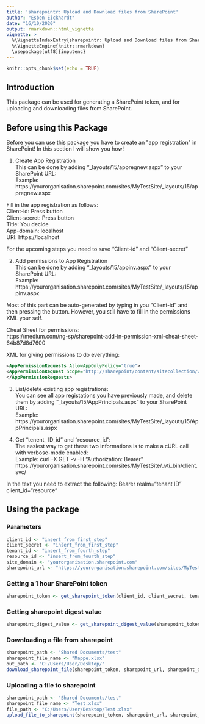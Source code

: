 ---
title: 'sharepointr: Upload and Download files from SharePoint'
author: "Esben Eickhardt"
date: "16/10/2020"
output: rmarkdown::html_vignette
vignette: >
  %\VignetteIndexEntry{sharepointr: Upload and Download files from SharePoint}
  %\VignetteEngine{knitr::rmarkdown}
  \usepackage[utf8]{inputenc}
---

```{r setup, include=FALSE}
knitr::opts_chunk$set(echo = TRUE)
```

## Introduction

This package can be used for generating a SharePoint token, and for uploading and downloading files from SharePoint.

## Before using this Package

Before you can use this package you have to create an \"app registration\" in SharePoint! In this section I will show you how!

1. Create App Registration  
This can be done by adding "_layouts/15/appregnew.aspx" to your SharePoint URL:  
Example: https://yourorganisation.sharepoint.com/sites/MyTestSite/_layouts/15/appregnew.aspx  
  
Fill in the app registration as follows:  
Client-id: Press button  
Client-secret: Press button  
Title: You decide  
App-domain: localhost  
URI: https://localhost  
  
For the upcoming steps you need to save "Client-id" and "Client-secret"  
  
2. Add permissions to App Registration  
This can be done by adding "_layouts/15/appinv.aspx" to your SharePoint URL:  
Example: https://yourorganisation.sharepoint.com/sites/MyTestSite/_layouts/15/appinv.aspx

Most of this part can be auto-generated by typing in you "Client-id" and then pressing the button. However, you still have to fill in the permissions XML your self.

Cheat Sheet for permissions:  
https://medium.com/ng-sp/sharepoint-add-in-permission-xml-cheat-sheet-64b87d8d7600

XML for giving permissions to do everything:  
```xml
<AppPermissionRequests AllowAppOnlyPolicy="true">
<AppPermissionRequest Scope="http://sharepoint/content/sitecollection/web" Right="FullControl" />
</AppPermissionRequests>
```

3. List/delete existing app registrations:  
You can see all app registations you have previously made, and delete them by adding "_layouts/15/AppPrincipals.aspx" to your SharePoint URL:  
Example: https://yourorganisation.sharepoint.com/sites/MyTestSite/_layouts/15/AppPrincipals.aspx

4. Get "tenent_ ID_id" and "resource_id":  
The easiest way to get these two informations is to make a cURL call with verbose-mode enabled:  
Example: curl -X GET -v -H "Authorization: Bearer" https://yourorganisation.sharepoint.com/sites/MyTestSite/_vti_bin/client.svc/

In the text you need to extract the following:
Bearer realm="tenant ID"
client_id="resource"

## Using the package
### Parameters
  
```{r, eval=FALSE, tidy=T}
client_id <- "insert_from_first_step"
client_secret <- "insert_from_first_step"
tenant_id <- "insert_from_fourth_step"
resource_id <- "insert_from_fourth_step"
site_domain <- "yourorganisation.sharepoint.com"
sharepoint_url <- "https://yourorganisation.sharepoint.com/sites/MyTestSite"
```

### Getting a 1 hour SharePoint token
  
```{r, eval=FALSE, tidy=T}
sharepoint_token <- get_sharepoint_token(client_id, client_secret, tenant_id, resource_id, site_domain)
```

### Getting sharepoint digest value
  
```{r, eval=FALSE, tidy=T}
sharepoint_digest_value <- get_sharepoint_digest_value(sharepoint_token, sharepoint_url)
```

### Downloading a file from sharepoint
  
```{r, eval=FALSE, tidy=T}
sharepoint_path <- "Shared Documents/test"
sharepoint_file_name <- "Mappe.xlsx"
out_path <- "C:/Users/User/Desktop/"
download_sharepoint_file(sharepoint_token, sharepoint_url, sharepoint_digest_value, sharepoint_path, sharepoint_file_name, out_path)
```

### Uploading a file to sharepoint
  
```{r, eval=FALSE, tidy=T}
sharepoint_path <- "Shared Documents/test"
sharepoint_file_name <- "Test.xlsx"
file_path <- "C:/Users/User/Desktop/Test.xlsx"
upload_file_to_sharepoint(sharepoint_token, sharepoint_url, sharepoint_digest_value, sharepoint_path, sharepoint_file_name, file_path)
```
